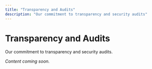 ```yaml
---
title: "Transparency and Audits"
description: "Our commitment to transparency and security audits"
---
```


# Transparency and Audits

Our commitment to transparency and security audits.

*Content coming soon.*